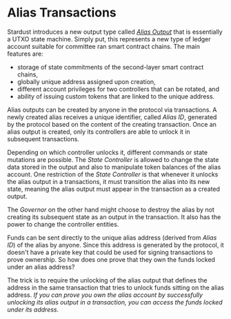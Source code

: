 
# Alias Transactions

Stardust introduces a new output type called [_Alias Output_](https://github.com/lzpap/tips/blob/master/tips/TIP-0018/tip-0018.md#alias-output) that is essentially a UTXO state machine. Simply put, this
represents a new type of ledger account suitable for committee ran smart contract chains. The main features are:

- storage of state commitments of the second-layer smart contract chains,
- globally unique address assigned upon creation,
- different account privileges for two controllers that can be rotated, and
- ability of issuing custom tokens that are linked to the unique address.

Alias outputs can be created by anyone in the protocol via transactions. A newly created alias receives a unique
identifier, called _Alias ID_, generated by the protocol based on the content of the creating transaction. Once an alias
output is created, only its controllers are able to unlock it in subsequent transactions.

Depending on which controller unlocks it, different commands or state mutations are possible. The _State Controller_ is
allowed to change the state data stored in the output and also to manipulate token balances of the alias account. One
restriction of the _State Controller_ is that whenever it unlocks the alias output in a transactions, it must transition
the alias into its new state, meaning the alias output must appear in the transaction as a created output.

The _Governor_ on the other hand might choose to destroy the alias by not creating its subsequent state as an output in
the transaction. It also has the power to change the controller entities.

Funds can be sent directly to the unique alias address (derived from _Alias ID_) of the alias by anyone. Since this
address is generated by the protocol, it doesn't have a private key that could be used for signing transactions to prove
ownership. So how does one prove that they own the funds locked under an alias address?

The trick is to require the unlocking of the alias output that defines the address in the same transaction that tries
to unlock funds sitting on the alias address. _If you can prove you own the alias account by successfully unlocking its
alias output in a transaction, you can access the funds locked under its address._